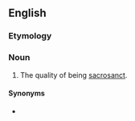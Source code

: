 ==English==

===Etymology===
{{suffix|sacrosanct|ity|lang=en}}

===Noun===
{{en-noun|sacrosanctities}}

# The quality of being [[sacrosanct]].

====Synonyms====
* {{l|en|sacrosanctness}}